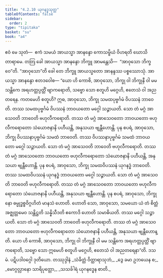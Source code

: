 ```yaml
---
title: "4.2.10 ယုဂနဒ္ဓသုတ္တ"
tableOfContents: false
sidebar:
  order: 2
type: "tipitaka"
basket: "su"
book: "a4"
---
```



<DynamicBreadcrumb />

<Division number="170" book="a4">

<Paragraph number="1000" book="a4">
ဧဝံ မေ သုတံ—  ဧကံ သမယံ အာယသ္မာ အာနန္ဒော ကောသမ္ဗိယံ ဝိဟရတိ ဃောသိတာရာမေ. တတြ ခေါ အာယသ္မာ အာနန္ဒော ဘိက္ခူ အာမန္တေသိ—  “အာဝုသော ဘိက္ခဝေ”တိ. “အာဝုသော”တိ ခေါ တေ ဘိက္ခူ အာယသ္မတော အာနန္ဒဿ ပစ္စဿောသုံ. အာယသ္မာ အာနန္ဒော ဧတဒဝေါစ—
</Paragraph>

<Paragraph number="1001" book="a4">
“ယော ဟိ ကောစိ, အာဝုသော, ဘိက္ခု ဝါ ဘိက္ခုနီ ဝါ မမ သန္တိကေ အရဟတ္တပ္ပတ္တိံ ဗျာကရောတိ, သဗ္ဗော သော စတူဟိ မဂ္ဂေဟိ, ဧတေသံ ဝါ အညတရေန.
</Paragraph>

<Paragraph number="1002" book="a4">
ကတမေဟိ စတူဟိ? ဣဓ, အာဝုသော, ဘိက္ခု သမထပုဗ္ဗင်္ဂမံ ဝိပဿနံ ဘာဝေတိ. တဿ သမထပုဗ္ဗင်္ဂမံ ဝိပဿနံ ဘာဝယတော မဂ္ဂေါ သဉ္ဇာယတိ. သော တံ မဂ္ဂံ အာသေဝတိ ဘာဝေတိ ဗဟုလီကရောတိ. တဿ တံ မဂ္ဂံ အာသေဝတော ဘာဝယတော ဗဟုလီကရောတော သံယောဇနာနိ ပဟီယန္တိ, အနုသယာ ဗျန္တီဟောန္တိ.
</Paragraph>

<Paragraph number="1003" book="a4">
ပုန စပရံ, အာဝုသော, ဘိက္ခု ဝိပဿနာပုဗ္ဗင်္ဂမံ သမထံ ဘာဝေတိ. တဿ ဝိပဿနာပုဗ္ဗင်္ဂမံ သမထံ ဘာဝယတော မဂ္ဂေါ သဉ္ဇာယတိ. သော တံ မဂ္ဂံ အာသေဝတိ ဘာဝေတိ ဗဟုလီကရောတိ. တဿ တံ မဂ္ဂံ အာသေဝတော ဘာဝယတော ဗဟုလီကရောတော သံယောဇနာနိ ပဟီယန္တိ, အနုသယာ ဗျန္တီဟောန္တိ.
</Paragraph>

<Paragraph number="1004" book="a4">
ပုန စပရံ, အာဝုသော, ဘိက္ခု သမထဝိပဿနံ ယုဂနဒ္ဓံ ဘာဝေတိ. တဿ သမထဝိပဿနံ ယုဂနဒ္ဓံ ဘာဝယတော မဂ္ဂေါ သဉ္ဇာယတိ. သော တံ မဂ္ဂံ အာသေဝတိ ဘာဝေတိ ဗဟုလီကရောတိ. တဿ တံ မဂ္ဂံ အာသေဝတော ဘာဝယတော ဗဟုလီကရောတော သံယောဇနာနိ ပဟီယန္တိ, အနုသယာ ဗျန္တီဟောန္တိ.
</Paragraph>

<Paragraph number="1005" book="a4">
ပုန စပရံ, အာဝုသော, ဘိက္ခုနော ဓမ္မုဒ္ဓစ္စဝိဂ္ဂဟိတံ မာနသံ ဟောတိ. ဟောတိ သော, အာဝုသော, သမယော ယံ တံ စိတ္တံ အဇ္ဈတ္တမေဝ သန္တိဋ္ဌတိ သန္နိသီဒတိ ဧကောဒိ ဟောတိ သမာဓိယတိ. တဿ မဂ္ဂေါ သဉ္ဇာယတိ. သော တံ မဂ္ဂံ အာသေဝတိ ဘာဝေတိ ဗဟုလီကရောတိ. တဿ တံ မဂ္ဂံ အာသေဝတော ဘာဝယတော ဗဟုလီကရောတော သံယောဇနာနိ ပဟီယန္တိ, အနုသယာ ဗျန္တီဟောန္တိ.
</Paragraph>

<Paragraph number="1006" book="a4">
ယော ဟိ ကောစိ, အာဝုသော, ဘိက္ခု ဝါ ဘိက္ခုနီ ဝါ မမ သန္တိကေ အရဟတ္တပ္ပတ္တိံ ဗျာကရောတိ, သဗ္ဗော သော ဣမေဟိ စတူဟိ မဂ္ဂေဟိ, ဧတေသံ ဝါ အညတရေနာ”တိ.

</Paragraph>
</Division>

<Paragraph number="1007" type="center" book="a4">
ဒသမံ.



</Paragraph>

<Paragraph number="1008" type="center" book="a4">
ပဋိပဒါဝဂ္ဂေါ ဒုတိယော.



</Paragraph>

<Paragraph number="1009" type="center" book="a4">
တဿုဒ္ဒါနံ


</Paragraph>

<Paragraph number="1010" type="verses" book="a4">
_သံခိတ္တံ ဝိတ္ထာရာသုဘံ,_  
_ဒွေ ခမာ ဥဘယေန စ;_  
_မောဂ္ဂလ္လာနော သာရိပုတ္တော,_  
_သသင်္ခါရံ ယုဂနဒ္ဓေန စာတိ._
</Paragraph>